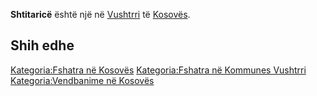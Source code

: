 {{Fshat në 
 | Emri                = Shtitaricë
 | EmriAlt                = 
 | NAME_SHORT_FORM=      
 | NAME_GENERIC=      
 | NAME_SORT_NAME_RO=      SHTITARICE
 | FULL_NAME_RO = Shtitaricë
 | FULL_NAME_ND_RO=Shtitarice
 | SORT_NAME_RG=SHTITARICE
 | FULL_NAME_RG=Shtitaricë
 | FULL_NAME_ND_RG=Shtitarice
 | SRP_NAME_SHORT_FORM=      
 | SRP_NAME_GENERIC=      
 | SRP_NAME_SORT_NAME_RO=      
 | SRP_FULL_NAME_RO = 
 | SRP_FULL_NAME_ND_RO=
 | SRP_SORT_NAME_RG=
 | SRP_FULL_NAME_RG=
 | SRP_FULL_NAME_ND_RG=
 | Emri (Rasa dhanore) = 
 | Figura              = 
 | Shteti              = Kosovo
 | Komuna              = Vushtrri
 | Kodi postar         = 
 | Sipërfaqja          = 

 | Popullsia           = 

 | Regj. i popullsisë  = 
 | Dend. e popullsisë  = 
 | Faqja zyrtare       = 
 <!--- Koordinatat ----> 
 | Gjerësia            = 42.826111
 | Gjatësia            = 20.931944
 | Lartësia            = 
}}
'''Shtitaricë''' është një [[]] në [[Vushtrri]] të [[Kosovës]].

<!-- == Gjeografia == -->
<!-- == Historia == -->
<!-- == Demografia == -->
== Shih edhe ==
{{Komuna Vushtrri}}
{{Kosovo-Administrata-Cung}}

[[Kategoria:Fshatra në Kosovës]]
[[Kategoria:Fshatra në Kommunes Vushtrri]]
[[Kategoria:Vendbanime në Kosovës]]